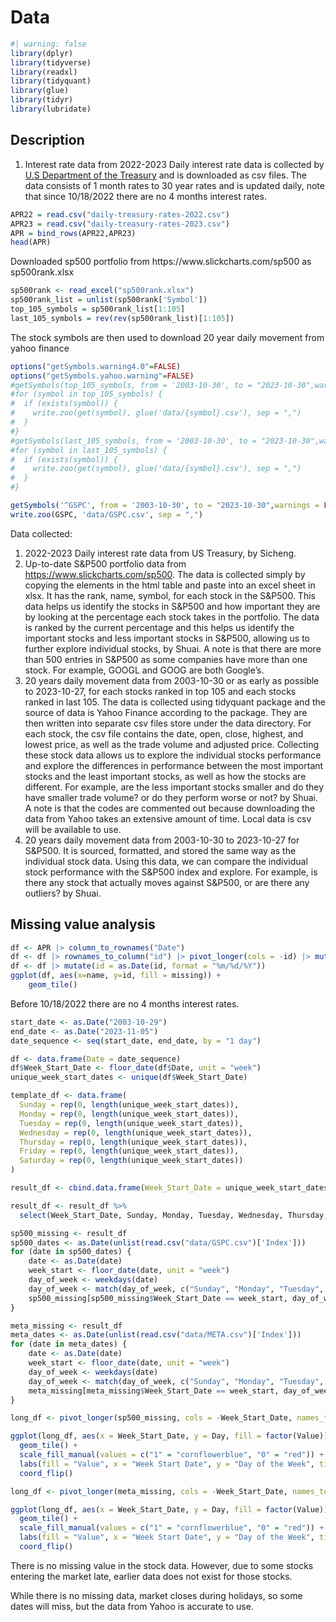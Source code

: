 # Data

```r
#| warning: false
library(dplyr)
library(tidyverse)
library(readxl)
library(tidyquant)
library(glue)
library(tidyr)
library(lubridate)
```

## Description

1.  Interest rate data from 2022-2023 Daily interest rate data is collected by [U.S Department of the Treasury](https://home.treasury.gov/resource-center/data-chart-center/interest-rates/TextView?type=daily_treasury_yield_curve&field_tdr_date_value=2022) and is downloaded as csv files. The data consists of 1 month rates to 30 year rates and is updated daily, note that since 10/18/2022 there are no 4 months interest rates.

```r
APR22 = read.csv("daily-treasury-rates-2022.csv")
APR23 = read.csv("daily-treasury-rates-2023.csv")
APR = bind_rows(APR22,APR23)
head(APR)
```

Downloaded sp500 portfolio from https://www.slickcharts.com/sp500 as sp500rank.xlsx

```r
sp500rank <- read_excel("sp500rank.xlsx")
sp500rank_list = unlist(sp500rank['Symbol'])
top_105_symbols = sp500rank_list[1:105]
last_105_symbols = rev(rev(sp500rank_list)[1:105])
```

The stock symbols are then used to download 20 year daily movement from yahoo finance

```r
options("getSymbols.warning4.0"=FALSE)
options("getSymbols.yahoo.warning"=FALSE)
#getSymbols(top_105_symbols, from = '2003-10-30', to = "2023-10-30",warnings = FALSE)
#for (symbol in top_105_symbols) {
#  if (exists(symbol)) {
#    write.zoo(get(symbol), glue('data/{symbol}.csv'), sep = ",")
#  }
#}
#getSymbols(last_105_symbols, from = '2003-10-30', to = "2023-10-30",warnings = FALSE)
#for (symbol in last_105_symbols) {
#  if (exists(symbol)) {
#    write.zoo(get(symbol), glue('data/{symbol}.csv'), sep = ",")
#  }
#}
```

```r
getSymbols('^GSPC', from = '2003-10-30', to = "2023-10-30",warnings = FALSE)
write.zoo(GSPC, 'data/GSPC.csv', sep = ",")
```

Data collected:

1.  2022-2023 Daily interest rate data from US Treasury, by Sicheng.
2.  Up-to-date S&P500 portfolio data from <https://www.slickcharts.com/sp500>. The data is collected simply by copying the elements in the html table and paste into an excel sheet in xlsx. It has the rank, name, symbol, for each stock in the S&P500. This data helps us identify the stocks in S&P500 and how important they are by looking at the percentage each stock takes in the portfolio. The data is ranked by the current percentage and this helps us identify the important stocks and less important stocks in S&P500, allowing us to further explore individual stocks, by Shuai. A note is that there are more than 500 entries in S&P500 as some companies have more than one stock. For example, GOOGL and GOOG are both Google's.
3.  20 years daily movement data from 2003-10-30 or as early as possible to 2023-10-27, for each stocks ranked in top 105 and each stocks ranked in last 105. The data is collected using tidyquant package and the source of data is Yahoo Finance according to the package. They are then written into separate csv files store under the data directory. For each stock, the csv file contains the date, open, close, highest, and lowest price, as well as the trade volume and adjusted price. Collecting these stock data allows us to explore the individual stocks performance and explore the differences in performance between the most important stocks and the least important stocks, as well as how the stocks are different. For example, are the less important stocks smaller and do they have smaller trade volume? or do they perform worse or not? by Shuai. A note is that the codes are commented out because downloading the data from Yahoo takes an extensive amount of time. Local data is csv will be available to use.
4.  20 years daily movement data from 2003-10-30 to 2023-10-27 for S&P500. It is sourced, formatted, and stored the same way as the individual stock data. Using this data, we can compare the individual stock performance with the S&P500 index and explore. For example, is there any stock that actually moves against S&P500, or are there any outliers? by Shuai.

## Missing value analysis

```r
df <- APR |> column_to_rownames("Date")
df <- df |> rownames_to_column("id") |> pivot_longer(cols = -id) |> mutate(missing = ifelse(is.na(value),"yes","no"))
df <- df |> mutate(id = as.Date(id, format = "%m/%d/%Y"))
ggplot(df, aes(x=name, y=id, fill = missing)) + 
    geom_tile()
```

Before 10/18/2022 there are no 4 months interest rates.

```r
start_date <- as.Date("2003-10-29")
end_date <- as.Date("2023-11-05")
date_sequence <- seq(start_date, end_date, by = "1 day")

df <- data.frame(Date = date_sequence)
df$Week_Start_Date <- floor_date(df$Date, unit = "week")
unique_week_start_dates <- unique(df$Week_Start_Date)

template_df <- data.frame(
  Sunday = rep(0, length(unique_week_start_dates)),
  Monday = rep(0, length(unique_week_start_dates)),
  Tuesday = rep(0, length(unique_week_start_dates)),
  Wednesday = rep(0, length(unique_week_start_dates)),
  Thursday = rep(0, length(unique_week_start_dates)),
  Friday = rep(0, length(unique_week_start_dates)),
  Saturday = rep(0, length(unique_week_start_dates))
)

result_df <- cbind.data.frame(Week_Start_Date = unique_week_start_dates, template_df)

result_df <- result_df %>%
  select(Week_Start_Date, Sunday, Monday, Tuesday, Wednesday, Thursday, Friday, Saturday)
```

```r
sp500_missing <- result_df
sp500_dates <- as.Date(unlist(read.csv("data/GSPC.csv")['Index']))
for (date in sp500_dates) {
    date <- as.Date(date)
    week_start <- floor_date(date, unit = "week")
    day_of_week <- weekdays(date)
    day_of_week <- match(day_of_week, c("Sunday", "Monday", "Tuesday", "Wednesday", "Thursday", "Friday", "Saturday"))
    sp500_missing[sp500_missing$Week_Start_Date == week_start, day_of_week] <- 1
}
```

```r
meta_missing <- result_df
meta_dates <- as.Date(unlist(read.csv("data/META.csv")['Index']))
for (date in meta_dates) {
    date <- as.Date(date)
    week_start <- floor_date(date, unit = "week")
    day_of_week <- weekdays(date)
    day_of_week <- match(day_of_week, c("Sunday", "Monday", "Tuesday", "Wednesday", "Thursday", "Friday", "Saturday"))
    meta_missing[meta_missing$Week_Start_Date == week_start, day_of_week] <- 1
}
```

```r
long_df <- pivot_longer(sp500_missing, cols = -Week_Start_Date, names_to = "Day", values_to = "Value")

ggplot(long_df, aes(x = Week_Start_Date, y = Day, fill = factor(Value))) +
  geom_tile() +
  scale_fill_manual(values = c("1" = "cornflowerblue", "0" = "red")) +
  labs(fill = "Value", x = "Week Start Date", y = "Day of the Week", title = "S&P500") +
  coord_flip()
```

```r
long_df <- pivot_longer(meta_missing, cols = -Week_Start_Date, names_to = "Day", values_to = "Value")

ggplot(long_df, aes(x = Week_Start_Date, y = Day, fill = factor(Value))) +
  geom_tile() +
  scale_fill_manual(values = c("1" = "cornflowerblue", "0" = "red")) +
  labs(fill = "Value", x = "Week Start Date", y = "Day of the Week", title = "META") +
  coord_flip()
```

There is no missing value in the stock data. However, due to some stocks entering the market late, earlier data does not exist for those stocks.

While there is no missing data, market closes during holidays, so some dates will miss, but the data from Yahoo is accurate to use.

